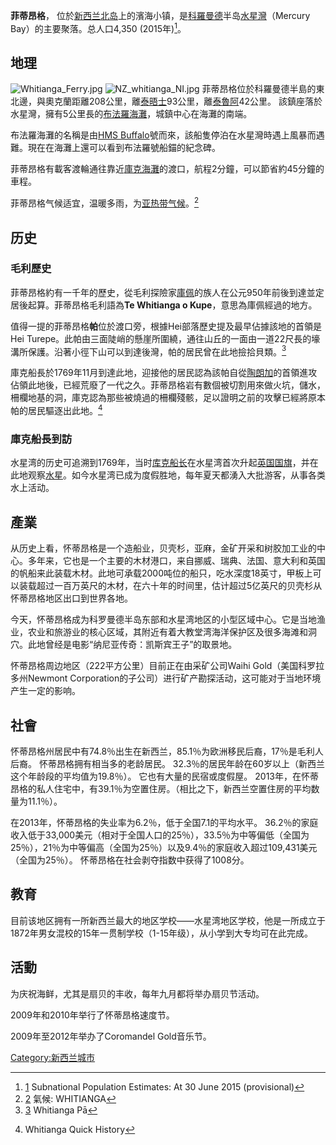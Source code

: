{{Infobox settlement
|name= 菲蒂昂格
|pushpin_map= New Zealand
|latd=36 |latm=50 |lats=9 |latNS=S
|longd=175 |longm=42 |longs=1 |longEW=E
|coordinates_display=y
|coordinates_region= NZ
|subdivision_type= 國家
|subdivision_name= {{NZL}}
|subdivision_type1= [[島嶼|島嶼]]
|subdivision_name1= [[北島_(紐西蘭)|北島]]
|subdivision_type2= [[區域|區域]]
|subdivision_name2= [[懷卡托區|懷卡托區]]
|subdivision_type3= [[行政區|行政區]]
|subdivision_name3= [[泰晤士-科羅曼德區|泰晤士-科羅曼德區]]
|population_as_of= 2015年人口普查
|population_urban= 4,650人
|timezone= [[NZST|NZST]]
|utc_offset= +12
|timezone_DST= NZDT
|utc_offset_DST= +13
|postal_code_type= [[邮政编码|邮政编码]]
|postal_code= 3510
|area_code= 07
}}
'''菲蒂昂格'''， 位於[[新西兰|新西兰]][[北岛|北岛]]上的濱海小镇，是[[科羅曼德|科羅曼德]]半岛[[水星灣|水星灣]]（Mercury Bay）的主要聚落。总人口4,350 (2015年)<ref>[http://www.stats.govt.nz/browse_for_stats/population/estimates_and_projections/SubnationalPopulationEstimates_HOTPAt30Jun15.aspx] {{Wayback|url=http://www.stats.govt.nz/browse_for_stats/population/estimates_and_projections/SubnationalPopulationEstimates_HOTPAt30Jun15.aspx |date=20161018095303 }}Subnational Population Estimates: At 30 June 2015 (provisional)</ref>。

==地理==
[[File:Whitianga_Ferry.jpg|thumb]]
[[File:NZ_whitianga_NI.jpg|right]]
菲蒂昂格位於科羅曼德半島的東北邊，與奧克蘭距離208公里，離[[泰晤士|泰晤士]]93公里，離[[泰魯阿|泰魯阿]]42公里。 該鎮座落於水星灣，擁有5公里長的[[布法羅海灘|布法羅海灘]]，城鎮中心在海灘的南端。

布法羅海灘的名稱是由[[HMS_Buffalo|HMS Buffalo]]號而來，該船隻停泊在水星灣時遇上風暴而遇難。現在在海灘上還可以看到布法羅號船錨的紀念碑。

菲蒂昂格有載客渡輪通往靠近[[庫克海灘|庫克海灘]]的渡口，航程2分鐘，可以節省約45分鐘的車程。

菲蒂昂格气候适宜，温暖多雨，为[[亚热带气候|亚热带气候]]。<ref>[http://zh.climate-data.org/location/26020/] {{Wayback|url=http://zh.climate-data.org/location/26020/ |date=20161012233608 }}氣候: WHITIANGA</ref>

==历史==
===毛利歷史===
菲蒂昂格約有一千年的歷史，從毛利探險家[[庫佩|庫佩]]的族人在公元950年前後到達並定居後起算。菲蒂昂格毛利語為'''Te Whitianga o Kupe'''，意思為庫佩經過的地方。

值得一提的菲蒂昂格'''帕'''位於渡口旁，根據Hei部落歷史提及最早佔據該地的首領是Hei Turepe。此帕由三面陡峭的懸崖所圍繞，通往山丘的一面由一道22尺長的壕溝所保護。沿著小徑下山可以到達後灣，帕的居民曾在此地撿拾貝類。<ref>[http://www.thecoromandel.com/explore/historic-whitianga-rock-maori-pa-site] {{Wayback|url=http://www.thecoromandel.com/explore/historic-whitianga-rock-maori-pa-site |date=20161013095813 }}Whitianga Pā</ref>

庫克船長於1769年11月到達此地，迎接他的居民認為該帕自從[[陶朗加|陶朗加]]的首領進攻佔領此地後，已經荒廢了一代之久。菲蒂昂格岩有數個被切割用來做火坑，儲水，柵欄地基的洞，庫克認為那些被燒過的柵欄殘骸，足以證明之前的攻擊已經將原本帕的居民驅逐出此地。<ref>{{cite web |url=http://www.thepeninsula.co.nz/whitianga/history.htm |title=存档副本 |accessdate=2016-10-12 |deadurl=yes |archiveurl=https://web.archive.org/web/20161218091204/http://www.thepeninsula.co.nz/whitianga/history.htm |archivedate=2016-12-18 }}Whitianga Quick History</ref>

===庫克船長到訪===
水星湾的历史可追溯到1769年，当时[[库克船长|库克船长]]在水星湾首次升起[[英国国旗|英国国旗]]，并在此地观察[[水星|水星]]。如今水星湾已成为度假胜地，每年夏天都湧入大批游客，从事各类水上活动。

==產業==

从历史上看，怀蒂昂格是一个造船业，贝壳杉，亚麻，金矿开采和树胶加工业的中心。多年来，它也是一个主要的木材港口，来自挪威、瑞典、法国、意大利和英国的帆船来此装载木材。此地可承载2000吨位的船只，吃水深度18英寸，甲板上可以装载超过一百万英尺的木材，在六十年的时间里，估计超过5亿英尺的贝壳杉从怀蒂昂格地区出口到世界各地。

今天，怀蒂昂格成为科罗曼德半岛东部和水星湾地区的小型区域中心。它是当地渔业，农业和旅游业的核心区域，其附近有着大教堂湾海洋保护区及很多海滩和洞穴。此地曾经是电影“纳尼亚传奇：凯斯宾王子”的取景地。

怀蒂昂格周边地区（222平方公里）目前正在由采矿公司Waihi Gold（美国科罗拉多州Newmont Corporation的子公司）进行矿产勘探活动，这可能对于当地环境产生一定的影响。

==社會==
怀蒂昂格州居民中有74.8％出生在新西兰，85.1％为欧洲移民后裔，17％是毛利人后裔。 怀蒂昂格拥有相当多的老龄居民。 32.3％的居民年龄在60岁以上（新西兰这个年龄段的平均值为19.8％）。 它也有大量的民宿或度假屋。 2013年，在怀蒂昂格的私人住宅中，有39.1％为空置住房。（相比之下，新西兰空置住房的平均数量为11.1％）。

在2013年，怀蒂昂格的失业率为6.2％，低于全国7.1的平均水平。 36.2％的家庭收入低于33,000美元（相对于全国人口的25％），33.5％为中等偏低（全国为25％），21％为中等偏高（全国为25％）以及9.4％的家庭收入超过109,431美元（全国为25％）。 怀蒂昂格在社会剥夺指数中获得了1008分。

==教育==
目前该地区拥有一所新西兰最大的地区学校——水星湾地区学校，他是一所成立于 1872年男女混校的15年一贯制学校（1-15年级），从小学到大专均可在此完成。

==活動==
为庆祝海鲜，尤其是扇贝的丰收，每年九月都将举办扇贝节活动。

2009年和2010年举行了怀蒂昂格速度节。

2009年至2012年举办了Coromandel Gold音乐节。

[[Category:新西兰城市|Category:新西兰城市]]